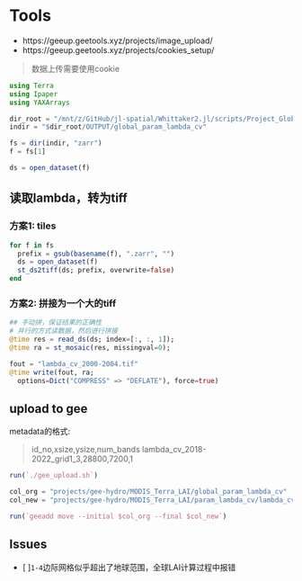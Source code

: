# Tools

- https://geeup.geetools.xyz/projects/image_upload/
- https://geeup.geetools.xyz/projects/cookies_setup/

> 数据上传需要使用cookie

```julia
using Terra
using Ipaper
using YAXArrays

dir_root = "/mnt/z/GitHub/jl-spatial/Whittaker2.jl/scripts/Project_Global_LAI_smoothing"
indir = "$dir_root/OUTPUT/global_param_lambda_cv"

fs = dir(indir, "zarr")
f = fs[1]

ds = open_dataset(f)
```

## 读取lambda，转为tiff

### 方案1: tiles

```julia
for f in fs
  prefix = gsub(basename(f), ".zarr", "")
  ds = open_dataset(f)
  st_ds2tiff(ds; prefix, overwrite=false)
end
```

### 方案2: 拼接为一个大的tiff

```julia
## 手动拼，保证结果的正确性
# 并行的方式读数据，然后进行拼接
@time res = read_ds(ds; index=[:, :, 1]);
@time ra = st_mosaic(res, missingval=0);

fout = "lambda_cv_2000-2004.tif"
@time write(fout, ra;
  options=Dict("COMPRESS" => "DEFLATE"), force=true)
```

## upload to gee

metadata的格式:

> id_no,xsize,ysize,num_bands
> lambda_cv_2018-2022_grid1_3,28800,7200,1

```julia
run(`./gee_upload.sh`)
```

```julia
col_org = "projects/gee-hydro/MODIS_Terra_LAI/global_param_lambda_cv"
col_new = "projects/gee-hydro/MODIS_Terra_LAI/param_lambda_cv/lambda_cv_2018_2022"

run(`geeadd move --initial $col_org --final $col_new`)
```

## Issues

- [ ]`1-4`边际网格似乎超出了地球范围，全球LAI计算过程中报错

